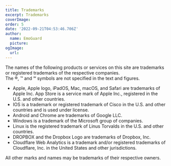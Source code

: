 ```yaml
---
title: Trademarks
excerpt: Trademarks
coverImage:
order: 5
date: '2022-09-21T04:53:46.706Z'
author:
  name: EmoGuard
  picture:
ogImage:
  url:
---
```


The names of the following products or services on this site are trademarks or registered trademarks of the respective companies.  
The ®, ™ and ℠ symbols are not specified in the text and figures.

- Apple, Apple logo, iPadOS, Mac, macOS, and Safari are trademarks of Apple Inc. App Store is a service mark of Apple Inc., registered in the U.S. and other countries.
- IOS is a trademark or registered trademark of Cisco in the U.S. and other countries and is used under license.
- Android and Chrome are trademarks of Google LLC.
- Windows is a trademark of the Microsoft group of companies.
- Linux is the registered trademark of Linus Torvalds in the U.S. and other countries.
- DROPBOX and the Dropbox Logo are trademarks of Dropbox, Inc.
- Cloudflare Web Analytics is a trademark and/or registered trademarks of Cloudflare, Inc. in the United States and other jurisdictions.

All other marks and names may be trademarks of their respective owners.
